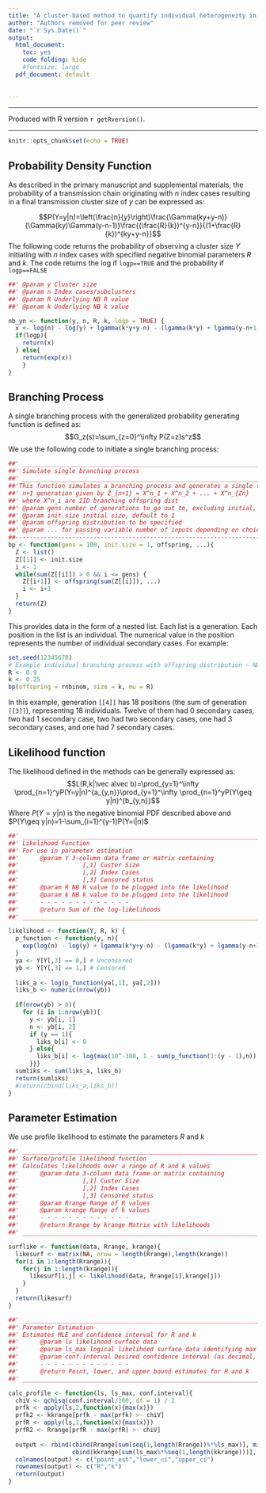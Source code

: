 ```yaml
---
title: "A cluster-based method to quantify individual heterogeneity in tuberculosis transmission"
author: "Authors removed for peer review"
date: "`r Sys.Date()`"   
output:
  html_document: 
    toc: yes
    code_folding: hide 
    #fontsize: large 
  pdf_document: default
    
  
---
```


<!-- \newcommand{\complete}{\hfill$\Box$} -->
<!-- \newcommand{\T}{{\mathsf T}} -->
<!-- \newcommand{\bi}{\begin{itemize}} -->
<!-- \newcommand{\ei}{\end{itemize}} -->
<!-- \newcommand{\be}{\begin{eqnarray*}} -->
<!-- \newcommand{\ee}{\end{eqnarray*}} -->
<!-- \newcommand{\fr}[2]{\mbox{${\textstyle \frac{#1}{#2}}$}} -->
<!-- \newcommand{\convd}{\stackrel{\scriptscriptstyle{\text{d}}}{\longrightarrow}} -->
<!-- \newcommand{\convp}{\stackrel{\scriptscriptstyle{\text{p}}}{\longrightarrow}} -->
<!-- \newcommand{\convL}{\stackrel{\scriptscriptstyle{\text{$L_1$}}}{\longrightarrow}} -->
<!-- \newcommand{\convLL}{\stackrel{\scriptscriptstyle{\text{$L_2$}}}{\longrightarrow}} -->
<!-- \newcommand{\convas}{\stackrel{\scriptscriptstyle{\text{a.s.}}}{\longrightarrow}} -->
<!-- \newcommand{\eqd}{\stackrel{\scriptscriptstyle{\text{d}}}{=}} -->

--------------------------

Produced with R version `r getRversion()`.

--------------------------

```r
knitr::opts_chunk$set(echo = TRUE)
```

## Probability Density Function

As described in the primary manuscript and supplemental materials, the probability of a transmission chain originating with $n$ index cases resulting in a final transmission cluster size of $y$ can be expressed as:

$$P(Y=y|n)=\left(\frac{n}{y}\right)\frac{\Gamma(ky+y-n)}{\Gamma(ky)\Gamma(y-n-1)}\frac{(\frac{R}{k})^{y-n}}{(1+\frac{R}{k})^{ky+y-n}}$$
The following code returns the probability of observing a cluster size $Y$ initiating with $n$ index cases with specified negative binomial parameters $R$ and $k$. The code returns the log if `logp==TRUE` and the probability if `logp==FALSE`

```r
##' @param y Cluster size
##' @param n Index cases/subclusters
##' @param R Underlying NB R value
##' @param k Underlying NB k value

nb_yn <- function(y, n, R, k, logp = TRUE) {
  x <- log(n) - log(y) + lgamma(k*y+y-n) - (lgamma(k*y) + lgamma(y-n+1)) + (y-n) * log(R/k) - (k*y+y-n) * log(1+R/k)
  if(logp){
    return(x)
  } else{
    return(exp(x))
    }
}

```
## Branching Process
A single branching process with the generalized probability generating function is defined as: $$G_z(s)=\sum_{z=0}^\infty P(Z=z)s^z$$
We use the following code to initiate a single branching process:
```r
##' _____________________________________________________________________________________________________
##' Simulate single branching process
##' _____________________________________________________________________________________________________
##'This function simulates a branching process and generates a single transmission chain 
##' n+1 generation given by Z_{n+1} = X^n_1 + X^n_2 + ... + X^n_{Zn} 
##' where X^n_i are IID branching offspring dist 
##' @param gens number of generations to go out to, excluding initial, default to 20, but can set to Inf(inity) 
##' @param init.size initial size, default to 1 
##' @param offspring distribution to be specified
##' @param ... for passing variable number of inputs depending on choice of offspring
##--------------------------------------------------------------------------------------------------------------
bp <- function(gens = 100, init.size = 1, offspring, ...){  
  Z <- list()
  Z[[1]] <- init.size
  i <- 1 
  while(sum(Z[[i]]) > 0 && i <= gens) { 
    Z[[i+1]] <- offspring(sum(Z[[i]]), ...) 
    i <- i+1 
  } 
  return(Z)
} 
```
This provides data in the form of a nested list. Each list is a generation. Each position in the list is an individual. The numerical value in the position represents the number of individual secondary cases. For example:
```r
set.seed(12345678)
# Example individual branching process with offspring distribution ~ NB(R,k) 
R <- 0.9
k <- 0.25
bp(offspring = rnbinom, size = k, mu = R)
```
In this example, generation `[[4]]` has 18 positions (the sum of generation `[[3]]`), representing 18 individuals. Twelve of them had 0 secondary cases, two had 1 secondary case, two had two secondary cases, one had 3 secondary cases, and one had 7 secondary cases. 




## Likelihood function

The likelihood defined in the methods can be generally expressed as:
$$L(R,k|\vec a\vec b)=\prod_{y=1}^\infty \prod_{n=1}^yP(Y=y|n)^{a_{y,n}}\prod_{y=1}^\infty \prod_{n=1}^yP(Y\geq y|n)^{b_{y,n}}$$
Where $P(Y=y|n)$ is the negative binomial PDF described above and $P(Y\geq y|n)=1-\sum_{i=1}^{y-1}P(Y=i|n)$
```r
##' _______________________________________________________________________________________________
##' Likelihood Function
##' For use in parameter estimation 
##'      @param Y 3-column data frame or matrix containing 
##'                  [,1] Custer Size
##'                  [,2] Index Cases
##'                  [,3] Censored status
##'      @param R NB R value to be plugged into the likelihood
##'      @param k NB k value to be plugged into the likelihood
##'      - - - - - - - - - - - - -       
##'      @return Sum of the log-likelihoods
##' _______________________________________________________________________________________________

likelihood <- function(Y, R, k) {
  p_function <- function(y, n){         
    exp(log(n) - log(y) + lgamma(k*y+y-n) - (lgamma(k*y) + lgamma(y-n+1)) + (y-n)*log(R/k) - (k*y+y-n)*log(1+R/k))
  }
  ya <- Y[Y[,3] == 0,] # Uncensored
  yb <- Y[Y[,3] == 1,] # Censored
  
  liks_a <- log(p_function(ya[,1], ya[,2])) 
  liks_b <- numeric(nrow(yb))              
  
  if(nrow(yb) > 0){                          
    for (i in 1:nrow(yb)){
      y <- yb[i, 1]
      n <- yb[i, 2]
      if (y == 1){                           
        liks_b[i] <- 0                     
      } else{
        liks_b[i] <- log(max(10^-300, 1 - sum(p_function(1:(y - 1),n)), na.rm=TRUE)) 
      }}}
  sumliks <- sum(liks_a, liks_b)
  return(sumliks)
  #return(cbind(liks_a,liks_b))
}

```
## Parameter Estimation
We use profile likelihood to estimate the parameters $R$ and $k$

```r
##' _______________________________________________________________________________________________
##' Surface/profile likelihood function
##' Calculates likelihoods over a range of R and k values
##'      @param data 3-column data frame or matrix containing 
##'                  [,1] Custer Size
##'                  [,2] Index Cases
##'                  [,3] Censored status
##'      @param Rrange Range of R values
##'      @param krange Range of k values
##'      - - - - - - - - - - - - -       
##'      @return Rrange by krange Matrix with likelihoods
##' _______________________________________________________________________________________________

surflike <- function(data, Rrange, krange){
  likesurf <- matrix(NA, nrow = length(Rrange),length(krange))
  for(i in 1:length(Rrange)){
    for(j in 1:length(krange)){
      likesurf[i,j] <- likelihood(data, Rrange[i],krange[j])
    }
  }
  return(likesurf)
}

##' _______________________________________________________________________________________________
##' Parameter Estimation
##' Estimates MLE and confidence interval for R and k
##'      @param ls likelihood surface data
##'      @param ls_max logical likelihood surface data identifying max  (ls_max <- ls==max(ls))
##'      @param conf.interval Desired confidence interval (as decimal, i.e. 0.95)
##'      - - - - - - - - - - - - -       
##'      @return Point, lower, and upper bound estimates for R and k 
##' _______________________________________________________________________________________________

calc_profile <- function(ls, ls_max, conf.interval){
  chiV <- qchisq(conf.interval/100, df = 1) / 2
  prfk <- apply(ls,2,function(x){max(x)})
  prfk2 <- kkrange[prfk - max(prfk) >- chiV]
  prfR <- apply(ls,1,function(x){max(x)})
  prfR2 <- Rrange[prfR - max(prfR) >- chiV]
  
  output <- rbind(cbind(Rrange[sum(seq(1,length(Rrange))%*%ls_max)], min(prfR2),max(prfR2)),
                  cbind(kkrange[sum(ls_max%*%seq(1,length(kkrange)))], min(prfk2),max(prfk2)))
  colnames(output) <- c("point_est","lower_ci","upper_ci")
  rownames(output) <- c("R","k")
  return(output)
}
```
